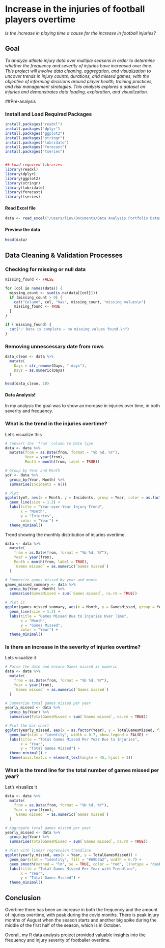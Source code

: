 # Increase in the injuries of football players overtime

*Is the increase in playing time a cause for the increase in football injuries?*

## Goal

*To analyze athlete injury data over multiple seasons in order to determine whether the frequency and severity of injuries have increased over time.
This project will involve data cleaning, aggregation, and visualization to uncover trends in injury counts, durations, and missed games, with the objective of informing decisions around player health, training practices, and risk management strategies.
This analysis explores a dataset on injuries and demonstrates data loading, exploration, and visualization.*

##Pre-analysis

### Install and Load Required Packages


```r
install.packages("readxl")
install.packages("dplyr")
install.packages("ggplot2")
install.packages("stringr")
install.packages("lubridate")
install.packages("forecast")
install.packages("tseries")


## Load required libraries
library(readxl)
library(dplyr)
library(ggplot2)
library(stringr)
library(lubridate)
library(forecast)
library(tseries)
```


#### Read Excel file

```r
data <- read_excel("/Users/liev/Documents/Data Analysis Portfolio Datasets/InjuriesGoodDAta.xlsx")
```


#### Preview the data

```r
head(data)
```
## Data Cleaning & Validation Processes

### Checking for missing or null data


```r
missing_found <- FALSE

for (col in names(data)) {
  missing_count <- sum(is.na(data[[col]]))
  if (missing_count > 0) {
    cat("Column", col, "has", missing_count, "missing values\n")
    missing_found <- TRUE
  }
}

if (!missing_found) {
  cat("✅ Data is complete – no missing values found.\n")
}
```

### Removing unnescessary date from rows 


```r
data_clean <- data %>%
  mutate(
    Days = str_remove(Days, " days"),
    Days = as.numeric(Days)
  )

head(data_clean, 10)  
```

#### Data Analysis!

In my analysis the goal was to show an increase in injuries over time, in both severity and frequency.

### What is the trend in the injuries overtime?

Let's visualize this
```r
# Convert the 'from' column to Date type
data <- data %>%
  mutate(from = as.Date(from, format = "%b %d, %Y"),
         Year = year(from),
         Month = month(from, label = TRUE))

# Group by Year and Month
yoY <- data %>%
  group_by(Year, Month) %>%
  summarise(Incidents = n())

# Plot
ggplot(yoY, aes(x = Month, y = Incidents, group = Year, color = as.factor(Year))) +
  geom_line(size = 1.2) +
  labs(title = "Year-over-Year Injury Trend",
       x = "Month",
       y = "Injuries",
       color = "Year") +
  theme_minimal()

```

Trend showing the monthly distribution of injuries overtime.
```r
data <- data %>%
  mutate(
    from = as.Date(from, format = "%b %d, %Y"),
    Year = year(from),
    Month = month(from, label = TRUE),
    `Games missed` = as.numeric(`Games missed`)
  )

# Summarize games missed by year and month
games_missed_summary <- data %>%
  group_by(Year, Month) %>%
  summarise(GamesMissed = sum(`Games missed`, na.rm = TRUE))

# Plot it
ggplot(games_missed_summary, aes(x = Month, y = GamesMissed, group = Year, color = as.factor(Year))) +
  geom_line(size = 1.2) +
  labs(title = "Games Missed Due to Injuries Over Time",
       x = "Month",
       y = "Games Missed",
       color = "Year") +
  theme_minimal()
```
### Is there an increase in the severity of injuries overtime?

Lets visualize it 
```r
# Parse the date and ensure Games missed is numeric
data <- data %>%
  mutate(
    from = as.Date(from, format = "%b %d, %Y"),
    Year = year(from),
    `Games missed` = as.numeric(`Games missed`)
  )

# Summarize total games missed per year
yearly_missed <- data %>%
  group_by(Year) %>%
  summarise(TotalGamesMissed = sum(`Games missed`, na.rm = TRUE))

# Plot the bar chart
ggplot(yearly_missed, aes(x = as.factor(Year), y = TotalGamesMissed, fill = as.factor(Year))) +
  geom_bar(stat = "identity", width = 0.7, show.legend = FALSE) +
  labs(title = "Total Games Missed Per Year Due to Injuries",
       x = "Year",
       y = "Total Games Missed") +
  theme_minimal() +
  theme(axis.text.x = element_text(angle = 45, hjust = 1))
```

### What is the trend line for the total number of games missed per year?

Let's visualize it
```r

data <- data %>%
  mutate(
    from = as.Date(from, format = "%b %d, %Y"),
    Year = year(from),
    `Games missed` = as.numeric(`Games missed`)
  )

# Aggregate total games missed per year
yearly_missed <- data %>%
  group_by(Year) %>%
  summarise(TotalGamesMissed = sum(`Games missed`, na.rm = TRUE))

# Plot with linear regression trendline
ggplot(yearly_missed, aes(x = Year, y = TotalGamesMissed)) +
  geom_bar(stat = "identity", fill = "#69b3a2", width = 0.7) +
  geom_smooth(method = "lm", se = TRUE, color = "red", linetype = "dashed", size = 1.2) +
  labs(title = "Total Games Missed Per Year with Trendline",
       x = "Year",
       y = "Total Games Missed") +
  theme_minimal()

```

## Conclusion

Overtime there has been an increase in both the frequency and the amount of injuries overtime, with peak during the covid months. There is peak injury months of August when the season starts and another big spike during the middle of the first half of the season, which is in October.

Overall, my R data analysis project provided valuable insights into the frequency and injury severity of footballer overtime.
